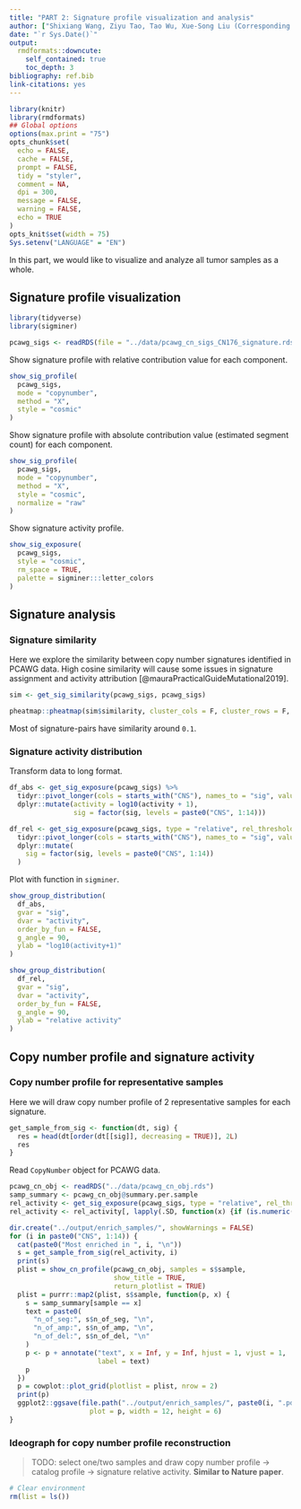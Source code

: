 ```yaml
---
title: "PART 2: Signature profile visualization and analysis"
author: ["Shixiang Wang, Ziyu Tao, Tao Wu, Xue-Song Liu (Corresponding author)"]
date: "`r Sys.Date()`"
output:
  rmdformats::downcute:
    self_contained: true
    toc_depth: 3
bibliography: ref.bib
link-citations: yes
---
```



```r
library(knitr)
library(rmdformats)
## Global options
options(max.print = "75")
opts_chunk$set(
  echo = FALSE,
  cache = FALSE,
  prompt = FALSE,
  tidy = "styler",
  comment = NA,
  dpi = 300,
  message = FALSE,
  warning = FALSE,
  echo = TRUE
)
opts_knit$set(width = 75)
Sys.setenv("LANGUAGE" = "EN")
```

In this part, we would like to visualize and analyze all tumor samples as a whole.

## Signature profile visualization

```r
library(tidyverse)
library(sigminer)

pcawg_sigs <- readRDS(file = "../data/pcawg_cn_sigs_CN176_signature.rds")
```

Show signature profile with relative contribution value for each component.

```r
show_sig_profile(
  pcawg_sigs,
  mode = "copynumber",
  method = "X",
  style = "cosmic"
)
```

Show signature profile with absolute contribution value (estimated segment count) for each component.

```r
show_sig_profile(
  pcawg_sigs,
  mode = "copynumber",
  method = "X",
  style = "cosmic",
  normalize = "raw"
)
```

Show signature activity profile.

```r
show_sig_exposure(
  pcawg_sigs,
  style = "cosmic",
  rm_space = TRUE,
  palette = sigminer:::letter_colors
)
```

## Signature analysis

### Signature similarity

Here we explore the similarity between copy number signatures identified in PCAWG data. High cosine similarity will cause some issues in signature assignment and activity attribution [@mauraPracticalGuideMutational2019].

```r
sim <- get_sig_similarity(pcawg_sigs, pcawg_sigs)
```

```r
pheatmap::pheatmap(sim$similarity, cluster_cols = F, cluster_rows = F, display_numbers = TRUE)
```

Most of signature-pairs have similarity around `0.1`.

### Signature activity distribution

Transform data to long format.

```r
df_abs <- get_sig_exposure(pcawg_sigs) %>% 
  tidyr::pivot_longer(cols = starts_with("CNS"), names_to = "sig", values_to = "activity") %>% 
  dplyr::mutate(activity = log10(activity + 1),
                sig = factor(sig, levels = paste0("CNS", 1:14)))

df_rel <- get_sig_exposure(pcawg_sigs, type = "relative", rel_threshold = 0) %>% 
  tidyr::pivot_longer(cols = starts_with("CNS"), names_to = "sig", values_to = "activity") %>% 
  dplyr::mutate(
    sig = factor(sig, levels = paste0("CNS", 1:14))
  )
```

Plot with function in `sigminer`.

```r
show_group_distribution(
  df_abs,
  gvar = "sig",
  dvar = "activity",
  order_by_fun = FALSE,
  g_angle = 90,
  ylab = "log10(activity+1)"
)
```

```r
show_group_distribution(
  df_rel,
  gvar = "sig",
  dvar = "activity",
  order_by_fun = FALSE,
  g_angle = 90,
  ylab = "relative activity"
)
```

## Copy number profile and signature activity

### Copy number profile for representative samples

Here we will draw copy number profile of 2 representative samples for each signature.

```r
get_sample_from_sig <- function(dt, sig) {
  res = head(dt[order(dt[[sig]], decreasing = TRUE)], 2L)
  res
}
```

Read `CopyNumber` object for PCAWG data.

```r
pcawg_cn_obj <- readRDS("../data/pcawg_cn_obj.rds")
samp_summary <- pcawg_cn_obj@summary.per.sample
rel_activity <- get_sig_exposure(pcawg_sigs, type = "relative", rel_threshold = 0)
rel_activity <- rel_activity[, lapply(.SD, function(x) {if (is.numeric(x)) round(x, 3) else x})]
```


```r
dir.create("../output/enrich_samples/", showWarnings = FALSE)
for (i in paste0("CNS", 1:14)) {
  cat(paste0("Most enriched in ", i, "\n"))
  s = get_sample_from_sig(rel_activity, i)
  print(s)
  plist = show_cn_profile(pcawg_cn_obj, samples = s$sample,
                          show_title = TRUE,
                          return_plotlist = TRUE)
  plist = purrr::map2(plist, s$sample, function(p, x) {
    s = samp_summary[sample == x]
    text = paste0(
      "n_of_seg:", s$n_of_seg, "\n",
      "n_of_amp:", s$n_of_amp, "\n",
      "n_of_del:", s$n_of_del, "\n"
    )
    p <- p + annotate("text", x = Inf, y = Inf, hjust = 1, vjust = 1,
                      label = text)
    p
  })
  p = cowplot::plot_grid(plotlist = plist, nrow = 2)
  print(p)
  ggplot2::ggsave(file.path("../output/enrich_samples/", paste0(i, ".pdf")),
                    plot = p, width = 12, height = 6)
}
```

### Ideograph for copy number profile reconstruction

> TODO: select one/two samples and draw copy number profile -> catalog profile -> signature relative activity. **Similar to Nature paper**.


```r
# Clear environment
rm(list = ls())
```


